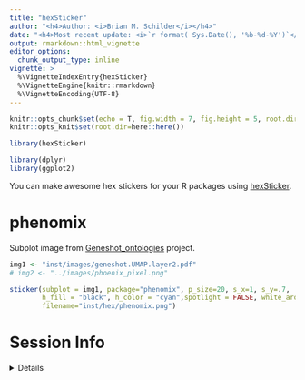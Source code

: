 ```yaml
---
title: "hexSticker"
author: "<h4>Author: <i>Brian M. Schilder</i></h4>" 
date: "<h4>Most recent update: <i>`r format( Sys.Date(), '%b-%d-%Y')`</i></h4>"
output: rmarkdown::html_vignette
editor_options: 
  chunk_output_type: inline
vignette: >
  %\VignetteIndexEntry{hexSticker}
  %\VignetteEngine{knitr::rmarkdown}
  %\VignetteEncoding{UTF-8}
---
```


```r
knitr::opts_chunk$set(echo = T, fig.width = 7, fig.height = 5, root.dir=here::here())
knitr::opts_knit$set(root.dir=here::here())
```

```r
library(hexSticker)

library(dplyr)
library(ggplot2)
```

You can make awesome hex stickers for your R packages using [hexSticker](https://github.com/GuangchuangYu/hexSticker). 

# phenomix

Subplot image from [Geneshot_ontologies](https://github.com/bschilder/Geneshot_ontologies) project.

```r
img1 <- "inst/images/geneshot.UMAP.layer2.pdf"
# img2 <- "../images/phoenix_pixel.png"

sticker(subplot = img1, package="phenomix", p_size=20, s_x=1, s_y=.7,  s_width = .8,
        h_fill = "black", h_color = "cyan",spotlight = FALSE, white_around_sticker=TRUE,
        filename="inst/hex/phenomix.png")

```


# Session Info 

<details> 

```r
utils::sessionInfo()
```

</details>  


